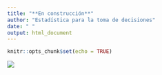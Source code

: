 ```yaml
---
title: "**En construcción**"
author: "Estadística para la toma de decisiones"
date: " "
output: html_document
---
```


```r
knitr::opts_chunk$set(echo = TRUE)
```


![](img/enconstruccion.jpg)